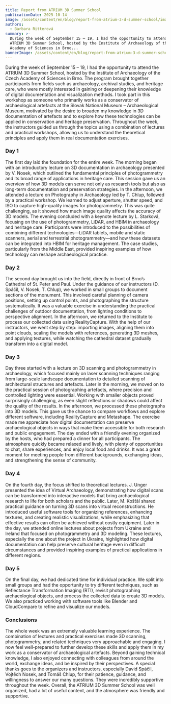```yaml
---
title: Report from ATRIUM 3D Summer School
publicationDate: 2025-10-14
image: /assets/content/en/blog/report-from-atrium-3-d-summer-school/image.jpg
authors:
  - Barbara Ritterová
summary: >-
  During the week of September 15 – 19, I had the opportunity to attend the
  ATRIUM 3D Summer School, hosted by the Institute of Archaeology of the Czech
  Academy of Sciences in Brno...
bannerImage: /assets/content/en/blog/report-from-atrium-3-d-summer-school/bannerImage.jpg
---
```



During the week of September 15 – 19, I had the opportunity to attend the ATRIUM 3D Summer School, hosted by the Institute of Archaeology of the Czech Academy of Sciences in Brno. The program brought together participants from fields such as archaeology, archival studies, and heritage care, who were mostly interested in gaining or deepening their knowledge of digital documentation and visualization methods. I took part in this workshop as someone who primarily works as a conservator of archaeological artefacts at the Slovak National Museum – Archaeological Museum, motivated by the desire to broaden my knowledge in 3D documentation of artefacts and to explore how these technologies can be applied in conservation and heritage preservation. Throughout the week, the instructors guided us through the topics using a combination of lectures and practical workshops, allowing us to understand the theoretical principles and apply them in real documentation exercises.

### Day 1&#x20;

The first day laid the foundation for the entire week. The morning began with an introductory lecture on 3D documentation in archaeology presented by V. Nosek, which outlined the fundamental principles of photogrammetry and its broad range of applications in heritage care. This session gave us an overview of how 3D models can serve not only as research tools but also as long-term documentation and preservation strategies. In the afternoon, we attended a lecture on Photography in Archaeology led by T. Chlup, followed by a practical workshop. We learned to adjust aperture, shutter speed, and ISO to capture high-quality images for photogrammetry. This was quite challenging, as it showed how much image quality affects the accuracy of 3D models. The evening concluded with a keynote lecture by L. Starková, focusing on the use of photogrammetry, LiDAR, and HBIM in archaeology and heritage care. Participants were introduced to the possibilities of combining different technologies—LiDAR tablets, mobile and static scanners, aerial and terrestrial photogrammetry—and how these datasets can be integrated into HBIM for heritage management. The case studies, particularly from the Middle East, provided inspiring examples of how technology can reshape archaeological practice.

<Figure src="/assets/content/en/blog/report-from-atrium-3-d-summer-school/barb1.jpg" alignment="center">

</Figure>

### Day 2

The second day brought us into the field, directly in front of Brno’s Cathedral of St. Peter and Paul. Under the guidance of our instructors (D. Spáčil, V. Nosek, T. Chlup), we worked in small groups to document sections of the monument. This involved careful planning of camera positions, setting up control points, and photographing the structure systematically. It was a valuable exercise in understanding the practical challenges of outdoor documentation, from lighting conditions to perspective alignment. In the afternoon, we returned to the Institute to process our collected data using RealityCapture. With the help of our instructors, we went step by step: importing images, aligning them into point clouds, scaling the models with references, generating 3D meshes, and applying textures, while watching the cathedral dataset gradually transform into a digital model.

<Figure src="/assets/content/en/blog/report-from-atrium-3-d-summer-school/barb2.jpg" alignment="center">

</Figure>

<Figure src="/assets/content/en/blog/report-from-atrium-3-d-summer-school/barb3.jpg" alignment="center">

</Figure>

### Day 3

Day three started with a lecture on 3D scanning and photogrammetry in archaeology, which focused mainly on laser scanning techniques ranging from large-scale landscape documentation to detailed scanning of architectural structures and artefacts. Later in the morning, we moved on to the practical session of photographing artefacts, where precision and controlled lighting were essential. Working with smaller objects proved surprisingly challenging, as even slight reflections or shadows could affect the quality of the results. In the afternoon, we processed these photographs into 3D models. This gave us the chance to compare workflows and explore different software, including RealityCapture and Metashape. The exercise made me appreciate how digital documentation can preserve archaeological objects in ways that make them accessible for both research and public engagement. The day ended with a friendly evening organized by the hosts, who had prepared a dinner for all participants. The atmosphere quickly became relaxed and lively, with plenty of opportunities to chat, share experiences, and enjoy local food and drinks. It was a great moment for meeting people from different backgrounds, exchanging ideas, and strengthening the sense of community.

<Figure src="/assets/content/en/blog/report-from-atrium-3-d-summer-school/barb4.jpg" alignment="center">

</Figure>

### Day 4&#x20;

On the fourth day, the focus shifted to theoretical lectures. J. Unger presented the idea of Virtual Archaeology, demonstrating how digital scans can be transformed into interactive models that bring archaeological research to life for both scholars and the public. Later, M. Košťál shared practical guidance on turning 3D scans into virtual reconstructions. He introduced useful software tools for organizing references, enhancing textures, and creating realistic visualizations, while emphasizing that effective results can often be achieved without costly equipment. Later in the day, we attended online lectures about projects from Ukraine and Ireland that focused on photogrammetry and 3D modeling. These lectures, especially the one about the project in Ukraine, highlighted how digital documentation can help preserve cultural heritage even in difficult circumstances and provided inspiring examples of practical applications in different regions.

### Day 5&#x20;

On the final day, we had dedicated time for individual practice. We split into small groups and had the opportunity to try different techniques, such as Reflectance Transformation Imaging (RTI), revisit photographing archaeological objects, and process the collected data to create 3D models. We also practiced working with software tools like Blender and CloudCompare to refine and visualize our models.

<Figure src="/assets/content/en/blog/report-from-atrium-3-d-summer-school/barb44.jpg" alignment="center">

</Figure>

### Conclusions

The whole week was an extremely valuable learning experience. The combination of lectures and practical exercises made 3D scanning, photogrammetry, and related techniques very approachable and engaging. I now feel well-prepared to further develop these skills and apply them in my work as a conservator of archaeological artefacts. Beyond gaining technical knowledge, I also enjoyed connecting with colleagues from around the world, exchange ideas, and be inspired by their perspectives. A special thanks goes to the organizers and instructors, especially David Spáčil, Vojtěch Nosek, and Tomáš Chlup, for their patience, guidance, and willingness to answer our many questions. They were incredibly supportive throughout the week. Overall, the ATRIUM 3D Summer School was well organized, had a lot of useful content, and the atmosphere was friendly and supportive.



<Figure src="/assets/content/en/blog/report-from-atrium-3-d-summer-school/barb5.jpg" alignment="center">

</Figure>
